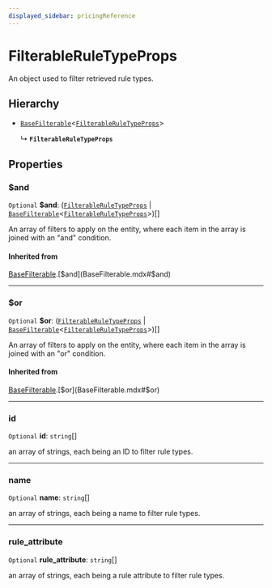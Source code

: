```yaml
---
displayed_sidebar: pricingReference
---
```


# FilterableRuleTypeProps

An object used to filter retrieved rule types.

## Hierarchy

- [`BaseFilterable`](BaseFilterable.mdx)<[`FilterableRuleTypeProps`](FilterableRuleTypeProps.mdx)\>

  ↳ **`FilterableRuleTypeProps`**

## Properties

### $and

 `Optional` **$and**: ([`FilterableRuleTypeProps`](FilterableRuleTypeProps.mdx) \| [`BaseFilterable`](BaseFilterable.mdx)<[`FilterableRuleTypeProps`](FilterableRuleTypeProps.mdx)\>)[]

An array of filters to apply on the entity, where each item in the array is joined with an "and" condition.

#### Inherited from

[BaseFilterable](BaseFilterable.mdx).[$and](BaseFilterable.mdx#$and)

___

### $or

 `Optional` **$or**: ([`FilterableRuleTypeProps`](FilterableRuleTypeProps.mdx) \| [`BaseFilterable`](BaseFilterable.mdx)<[`FilterableRuleTypeProps`](FilterableRuleTypeProps.mdx)\>)[]

An array of filters to apply on the entity, where each item in the array is joined with an "or" condition.

#### Inherited from

[BaseFilterable](BaseFilterable.mdx).[$or](BaseFilterable.mdx#$or)

___

### id

 `Optional` **id**: `string`[]

an array of strings, each being an ID to filter rule types.

___

### name

 `Optional` **name**: `string`[]

an array of strings, each being a name to filter rule types.

___

### rule\_attribute

 `Optional` **rule\_attribute**: `string`[]

an array of strings, each being a rule attribute to filter rule types.
